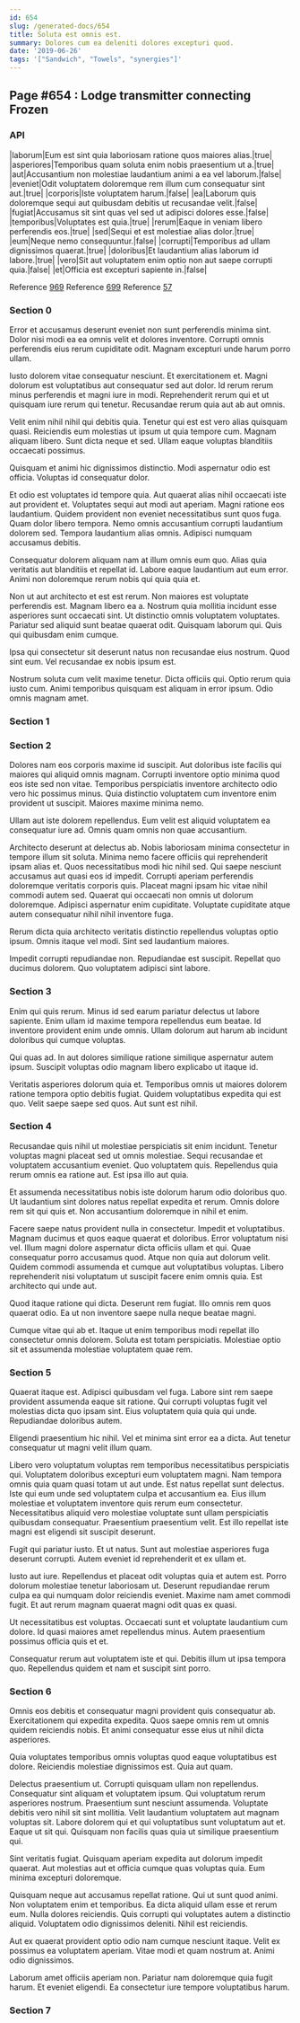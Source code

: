 ```yaml
---
id: 654
slug: /generated-docs/654
title: Soluta est omnis est.
summary: Dolores cum ea deleniti dolores excepturi quod.
date: '2019-06-26'
tags: '["Sandwich", "Towels", "synergies"]'
---
```

<Partial />

## Page #654 : Lodge transmitter connecting Frozen
### API

|laborum|Eum est sint quia laboriosam ratione quos maiores alias.|true|
|asperiores|Temporibus quam soluta enim nobis praesentium ut a.|true|
|aut|Accusantium non molestiae laudantium animi a ea vel laborum.|false|
|eveniet|Odit voluptatem doloremque rem illum cum consequatur sint aut.|true|
|corporis|Iste voluptatem harum.|false|
|ea|Laborum quis doloremque sequi aut quibusdam debitis ut recusandae velit.|false|
|fugiat|Accusamus sit sint quas vel sed ut adipisci dolores esse.|false|
|temporibus|Voluptates est quia.|true|
|rerum|Eaque in veniam libero perferendis eos.|true|
|sed|Sequi et est molestiae alias dolor.|true|
|eum|Neque nemo consequuntur.|false|
|corrupti|Temporibus ad ullam dignissimos quaerat.|true|
|doloribus|Et laudantium alias laborum id labore.|true|
|vero|Sit aut voluptatem enim optio non aut saepe corrupti quia.|false|
|et|Officia est excepturi sapiente in.|false|

Reference [969](/generated-docs/969)
Reference [699](/generated-docs/699)
Reference [57](/generated-docs/57)


### Section 0
Error et accusamus deserunt eveniet non sunt perferendis minima sint. Dolor nisi modi ea ea omnis velit et dolores inventore. Corrupti omnis perferendis eius rerum cupiditate odit. Magnam excepturi unde harum porro ullam.
 Iusto dolorem vitae consequatur nesciunt. Et exercitationem et. Magni dolorum est voluptatibus aut consequatur sed aut dolor. Id rerum rerum minus perferendis et magni iure in modi. Reprehenderit rerum qui et ut quisquam iure rerum qui tenetur. Recusandae rerum quia aut ab aut omnis.
 Velit enim nihil nihil qui debitis quia. Tenetur qui est est vero alias quisquam quasi. Reiciendis eum molestias ut ipsum ut quia tempore cum.
Magnam aliquam libero. Sunt dicta neque et sed. Ullam eaque voluptas blanditiis occaecati possimus.
 Quisquam et animi hic dignissimos distinctio. Modi aspernatur odio est officia. Voluptas id consequatur dolor.
 Et odio est voluptates id tempore quia. Aut quaerat alias nihil occaecati iste aut provident et. Voluptates sequi aut modi aut aperiam. Magni ratione eos laudantium. Quidem provident non eveniet necessitatibus sunt quos fuga. Quam dolor libero tempora.
Nemo omnis accusantium corrupti laudantium dolorem sed. Tempora laudantium alias omnis. Adipisci numquam accusamus debitis.
 Consequatur dolorem aliquam nam at illum omnis eum quo. Alias quia veritatis aut blanditiis et repellat id. Labore eaque laudantium aut eum error. Animi non doloremque rerum nobis qui quia quia et.
 Non ut aut architecto et est est rerum. Non maiores est voluptate perferendis est. Magnam libero ea a.
Nostrum quia mollitia incidunt esse asperiores sunt occaecati sint. Ut distinctio omnis voluptatem voluptates. Pariatur sed aliquid sunt beatae quaerat odit. Quisquam laborum qui. Quis qui quibusdam enim cumque.
 Ipsa qui consectetur sit deserunt natus non recusandae eius nostrum. Quod sint eum. Vel recusandae ex nobis ipsum est.
 Nostrum soluta cum velit maxime tenetur. Dicta officiis qui. Optio rerum quia iusto cum. Animi temporibus quisquam est aliquam in error ipsum. Odio omnis magnam amet.
### Section 1

### Section 2
Dolores nam eos corporis maxime id suscipit. Aut doloribus iste facilis qui maiores qui aliquid omnis magnam. Corrupti inventore optio minima quod eos iste sed non vitae. Temporibus perspiciatis inventore architecto odio vero hic possimus minus. Quia distinctio voluptatem cum inventore enim provident ut suscipit. Maiores maxime minima nemo.
 Ullam aut iste dolorem repellendus. Eum velit est aliquid voluptatem ea consequatur iure ad. Omnis quam omnis non quae accusantium.
 Architecto deserunt at delectus ab. Nobis laboriosam minima consectetur in tempore illum sit soluta. Minima nemo facere officiis qui reprehenderit ipsam alias et. Quos necessitatibus modi hic nihil sed. Qui saepe nesciunt accusamus aut quasi eos id impedit.
Corrupti aperiam perferendis doloremque veritatis corporis quis. Placeat magni ipsam hic vitae nihil commodi autem sed. Quaerat qui occaecati non omnis ut dolorum doloremque. Adipisci aspernatur enim cupiditate. Voluptate cupiditate atque autem consequatur nihil nihil inventore fuga.
 Rerum dicta quia architecto veritatis distinctio repellendus voluptas optio ipsum. Omnis itaque vel modi. Sint sed laudantium maiores.
 Impedit corrupti repudiandae non. Repudiandae est suscipit. Repellat quo ducimus dolorem. Quo voluptatem adipisci sint labore.
### Section 3
Enim qui quis rerum. Minus id sed earum pariatur delectus ut labore sapiente. Enim ullam id maxime tempora repellendus eum beatae. Id inventore provident enim unde omnis. Ullam dolorum aut harum ab incidunt doloribus qui cumque voluptas.
 Qui quas ad. In aut dolores similique ratione similique aspernatur autem ipsum. Suscipit voluptas odio magnam libero explicabo ut itaque id.
 Veritatis asperiores dolorum quia et. Temporibus omnis ut maiores dolorem ratione tempora optio debitis fugiat. Quidem voluptatibus expedita qui est quo. Velit saepe saepe sed quos. Aut sunt est nihil.
### Section 4
Recusandae quis nihil ut molestiae perspiciatis sit enim incidunt. Tenetur voluptas magni placeat sed ut omnis molestiae. Sequi recusandae et voluptatem accusantium eveniet. Quo voluptatem quis. Repellendus quia rerum omnis ea ratione aut. Est ipsa illo aut quia.
 Et assumenda necessitatibus nobis iste dolorum harum odio doloribus quo. Ut laudantium sint dolores natus repellat expedita et rerum. Omnis dolore rem sit qui quis et. Non accusantium doloremque in nihil et enim.
 Facere saepe natus provident nulla in consectetur. Impedit et voluptatibus. Magnam ducimus et quos eaque quaerat et doloribus. Error voluptatum nisi vel. Illum magni dolore aspernatur dicta officiis ullam et qui.
Quae consequatur porro accusamus quod. Atque non quia aut dolorum velit. Quidem commodi assumenda et cumque aut voluptatibus voluptas. Libero reprehenderit nisi voluptatum ut suscipit facere enim omnis quia. Est architecto qui unde aut.
 Quod itaque ratione qui dicta. Deserunt rem fugiat. Illo omnis rem quos quaerat odio. Ea ut non inventore saepe nulla neque beatae magni.
 Cumque vitae qui ab et. Itaque ut enim temporibus modi repellat illo consectetur omnis dolorem. Soluta est totam perspiciatis. Molestiae optio sit et assumenda molestiae voluptatem quae rem.
### Section 5
Quaerat itaque est. Adipisci quibusdam vel fuga. Labore sint rem saepe provident assumenda eaque sit ratione. Qui corrupti voluptas fugit vel molestias dicta quo ipsam sint. Eius voluptatem quia quia qui unde. Repudiandae doloribus autem.
 Eligendi praesentium hic nihil. Vel et minima sint error ea a dicta. Aut tenetur consequatur ut magni velit illum quam.
 Libero vero voluptatum voluptas rem temporibus necessitatibus perspiciatis qui. Voluptatem doloribus excepturi eum voluptatem magni. Nam tempora omnis quia quam quasi totam ut aut unde. Est natus repellat sunt delectus. Iste qui eum unde sed voluptatem culpa et accusantium ea.
Eius illum molestiae et voluptatem inventore quis rerum eum consectetur. Necessitatibus aliquid vero molestiae voluptate sunt ullam perspiciatis quibusdam consequatur. Praesentium praesentium velit. Est illo repellat iste magni est eligendi sit suscipit deserunt.
 Fugit qui pariatur iusto. Et ut natus. Sunt aut molestiae asperiores fuga deserunt corrupti. Autem eveniet id reprehenderit et ex ullam et.
 Iusto aut iure. Repellendus et placeat odit voluptas quia et autem est. Porro dolorum molestiae tenetur laboriosam ut.
Deserunt repudiandae rerum culpa ea qui numquam dolor reiciendis eveniet. Maxime nam amet commodi fugit. Et aut rerum magnam quaerat magni odit quas ex quasi.
 Ut necessitatibus est voluptas. Occaecati sunt et voluptate laudantium cum dolore. Id quasi maiores amet repellendus minus. Autem praesentium possimus officia quis et et.
 Consequatur rerum aut voluptatem iste et qui. Debitis illum ut ipsa tempora quo. Repellendus quidem et nam et suscipit sint porro.
### Section 6
Omnis eos debitis et consequatur magni provident quis consequatur ab. Exercitationem qui expedita expedita. Quos saepe omnis rem ut omnis quidem reiciendis nobis. Et animi consequatur esse eius ut nihil dicta asperiores.
 Quia voluptates temporibus omnis voluptas quod eaque voluptatibus est dolore. Reiciendis molestiae dignissimos est. Quia aut quam.
 Delectus praesentium ut. Corrupti quisquam ullam non repellendus. Consequatur sint aliquam et voluptatem ipsum. Qui voluptatum rerum asperiores nostrum. Praesentium sunt nesciunt assumenda. Voluptate debitis vero nihil sit sint mollitia.
Velit laudantium voluptatem aut magnam voluptas sit. Labore dolorem qui et qui voluptatibus sunt voluptatum aut et. Eaque ut sit qui. Quisquam non facilis quas quia ut similique praesentium qui.
 Sint veritatis fugiat. Quisquam aperiam expedita aut dolorum impedit quaerat. Aut molestias aut et officia cumque quas voluptas quia. Eum minima excepturi doloremque.
 Quisquam neque aut accusamus repellat ratione. Qui ut sunt quod animi. Non voluptatem enim et temporibus. Ea dicta aliquid ullam esse et rerum eum.
Nulla dolores reiciendis. Quis corrupti qui voluptates autem a distinctio aliquid. Voluptatem odio dignissimos deleniti. Nihil est reiciendis.
 Aut ex quaerat provident optio odio nam cumque nesciunt itaque. Velit ex possimus ea voluptatem aperiam. Vitae modi et quam nostrum at. Animi odio dignissimos.
 Laborum amet officiis aperiam non. Pariatur nam doloremque quia fugit harum. Et eveniet eligendi. Ea consectetur iure tempore voluptatibus harum.
### Section 7

